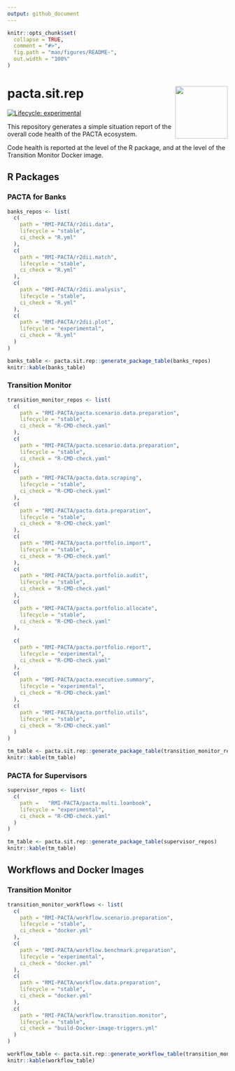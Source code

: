 ```yaml
---
output: github_document
---
```


<!-- README.md is generated from README.Rmd. Please edit that file -->

```r
knitr::opts_chunk$set(
  collapse = TRUE,
  comment = "#>",
  fig.path = "man/figures/README-",
  out.width = "100%"
)
```

# pacta.sit.rep <img src="assets/images/logo.png" align="right" width="120" />

<!-- badges: start -->
[![Lifecycle: experimental](https://img.shields.io/badge/lifecycle-experimental-orange.svg)](https://lifecycle.r-lib.org/articles/stages.html#experimental)
<!-- badges: end -->

This repository generates a simple situation report of the overall code health of the PACTA ecosystem.

Code health is reported at the level of the R package, and at the level of the Transition Monitor Docker image. 

## R Packages

### PACTA for Banks

``` r
banks_repos <- list(
  c(
    path = "RMI-PACTA/r2dii.data",
    lifecycle = "stable",
    ci_check = "R.yml"
  ),
  c(
    path = "RMI-PACTA/r2dii.match",
    lifecycle = "stable",
    ci_check = "R.yml"
  ),
  c(
    path = "RMI-PACTA/r2dii.analysis",
    lifecycle = "stable",
    ci_check = "R.yml"
  ),
  c(
    path = "RMI-PACTA/r2dii.plot",
    lifecycle = "experimental",
    ci_check = "R.yml"
  )
)

banks_table <- pacta.sit.rep::generate_package_table(banks_repos)
knitr::kable(banks_table)
```

### Transition Monitor

``` r
transition_monitor_repos <- list(
  c(
    path = "RMI-PACTA/pacta.scenario.data.preparation",
    lifecycle = "stable",
    ci_check = "R-CMD-check.yaml"
  ),
  c(
    path = "RMI-PACTA/pacta.scenario.data.preparation",
    lifecycle = "stable",
    ci_check = "R-CMD-check.yaml"
  ),
  c(
    path = "RMI-PACTA/pacta.data.scraping",
    lifecycle = "stable",
    ci_check = "R-CMD-check.yaml"
  ),
  c(
    path = "RMI-PACTA/pacta.data.preparation",
    lifecycle = "stable",
    ci_check = "R-CMD-check.yaml"
  ),
  c(
    path = "RMI-PACTA/pacta.portfolio.import",
    lifecycle = "stable",
    ci_check = "R-CMD-check.yaml"
  ),
  c(
    path = "RMI-PACTA/pacta.portfolio.audit",
    lifecycle = "stable",
    ci_check = "R-CMD-check.yaml"
  ),
  c(
    path = "RMI-PACTA/pacta.portfolio.allocate",
    lifecycle = "stable",
    ci_check = "R-CMD-check.yaml"
  ),
  
  c(
    path = "RMI-PACTA/pacta.portfolio.report",
    lifecycle = "experimental",
    ci_check = "R-CMD-check.yaml"
  ),
  c(
    path = "RMI-PACTA/pacta.executive.summary",
    lifecycle = "experimental",
    ci_check = "R-CMD-check.yaml"
  ),
  c(
    path = "RMI-PACTA/pacta.portfolio.utils",
    lifecycle = "stable",
    ci_check = "R-CMD-check.yaml"
  )
)

tm_table <- pacta.sit.rep::generate_package_table(transition_monitor_repos)
knitr::kable(tm_table)
```

### PACTA for Supervisors

``` r
supervisor_repos <- list(
  c(
    path =   "RMI-PACTA/pacta.multi.loanbook",
    lifecycle = "experimental",
    ci_check = "R-CMD-check.yaml"
  )
)

tm_table <- pacta.sit.rep::generate_package_table(supervisor_repos)
knitr::kable(tm_table)
```

## Workflows and Docker Images

### Transition Monitor

``` r
transition_monitor_workflows <- list(
  c(
    path = "RMI-PACTA/workflow.scenario.preparation",
    lifecycle = "stable",
    ci_check = "docker.yml"
  ),
  c(
    path = "RMI-PACTA/workflow.benchmark.preparation",
    lifecycle = "experimental",
    ci_check = "docker.yml"
  ),
  c(
    path = "RMI-PACTA/workflow.data.preparation",
    lifecycle = "stable",
    ci_check = "docker.yml"
  ),
  c(
    path = "RMI-PACTA/workflow.transition.monitor",
    lifecycle = "stable",
    ci_check = "build-Docker-image-triggers.yml"
  )
)

workflow_table <- pacta.sit.rep::generate_workflow_table(transition_monitor_workflows)
knitr::kable(workflow_table)
```
